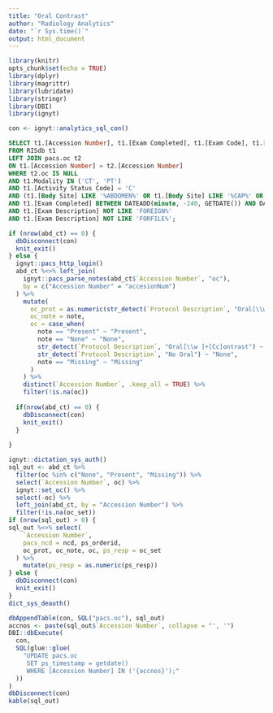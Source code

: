 ```yaml
---
title: "Oral Contrast"
author: "Radiology Analytics"
date: "`r Sys.time()`"
output: html_document
---
```


```r
library(knitr)
opts_chunk$set(echo = TRUE)
library(dplyr)
library(magrittr)
library(lubridate)
library(stringr)
library(DBI)
library(ignyt)

```
```r
con <- ignyt::analytics_sql_con()
```
```sql
SELECT t1.[Accession Number], t1.[Exam Completed], t1.[Exam Code], t1.[Exam Description], t1.[Protocol Description], t1.Service, t1.Modality, t1.[Body Site]
FROM RISdb t1
LEFT JOIN pacs.oc t2
ON t1.[Accession Number] = t2.[Accession Number]
WHERE t2.oc IS NULL
AND t1.Modality IN ('CT', 'PT')
AND t1.[Activity Status Code] = 'C'
AND (t1.[Body Site] LIKE '%ABDOMEN%' OR t1.[Body Site] LIKE '%CAP%' OR t1.[Body Site] LIKE '%WHOLE%')
AND t1.[Exam Completed] BETWEEN DATEADD(minute, -240, GETDATE()) AND DATEADD(minute, -5, GETDATE())
AND t1.[Exam Description] NOT LIKE 'FOREIGN%'
AND t1.[Exam Description] NOT LIKE 'FORFILE%';
```
```r
if (nrow(abd_ct) == 0) {
  dbDisconnect(con)
  knit_exit()
} else {
  ignyt::pacs_http_login()
  abd_ct %<>% left_join(
    ignyt::pacs_parse_notes(abd_ct$`Accession Number`, "oc"),
    by = c("Accession Number" = "accesionNum")
  ) %>%
    mutate(
      oc_prot = as.numeric(str_detect(`Protocol Description`, "Oral[\\w ]+[Cc]ontrast")),
      oc_note = note,
      oc = case_when(
        note == "Present" ~ "Present",
        note == "None" ~ "None",
        str_detect(`Protocol Description`, "Oral[\\w ]+[Cc]ontrast") ~ "Present",
        str_detect(`Protocol Description`, "No Oral") ~ "None",
        note == "Missing" ~ "Missing"
      )
    ) %>%
    distinct(`Accession Number`, .keep_all = TRUE) %>% 
    filter(!is.na(oc))
  
  if(nrow(abd_ct) == 0) {
    dbDisconnect(con)
    knit_exit()
  }
  
}
```
```r
ignyt::dictation_sys_auth()
sql_out <- abd_ct %>%
  filter(oc %in% c("None", "Present", "Missing")) %>% 
  select(`Accession Number`, oc) %>%
  ignyt::set_oc() %>%
  select(-oc) %>%
  left_join(abd_ct, by = "Accession Number") %>%
  filter(!is.na(oc_set))
if (nrow(sql_out) > 0) {
sql_out %<>% select(
    `Accession Number`,
    pacs_ncd = ncd, ps_orderid,
    oc_prot, oc_note, oc, ps_resp = oc_set
  ) %>% 
    mutate(ps_resp = as.numeric(ps_resp))
} else {
  dbDisconnect(con)
  knit_exit()
}
dict_sys_deauth()
```
```r
dbAppendTable(con, SQL("pacs.oc"), sql_out)
accnos <- paste(sql_out$`Accession Number`, collapse = "', '")
DBI::dbExecute(
  con,
  SQL(glue::glue(
    "UPDATE pacs.oc
     SET ps_timestamp = getdate()
     WHERE [Accession Number] IN ('{accnos}');"
  ))
)
dbDisconnect(con)
kable(sql_out)
```
